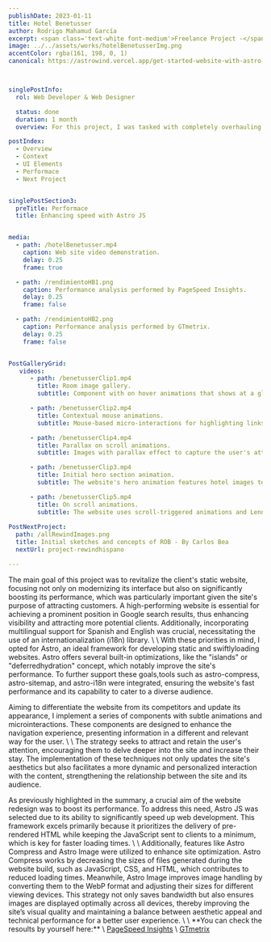 ```yaml
---
publishDate: 2023-01-11
title: Hotel Benetusser  
author: Rodrigo Mahamud García
excerpt: <span class='text-white font-medium'>Freelance Project -</span> I led the visual effects and IT infrastructure for "Rewind Hispano," coordinating an international team and enhancing remote collaboration with advanced server setups and resource management.
image: ../../assets/works/hotelBenetusserImg.png
accentColor: rgba(161, 198, 0, 1)
canonical: https://astrowind.vercel.app/get-started-website-with-astro-tailwind-css



singlePostInfo:
  rol: Web Developer & Web Designer

  status: done
  duration: 1 month
  overview: For this project, I was tasked with completely overhauling the hotelbenetusser.net website. The previous design, over 20 years old, required a comprehensive update to rejuvenate the client's online presence.<br><br> The goal was to create a fully static website, serving merely as a virtual showcase to attract customers. One of the main challenges was to achieve outstanding performance and add bilingual support for two languages. To accomplish this project, I used AstroJS and TailwindCSS for design and development, complemented with GSAP to enrich the site with animations and micro-interactions.

postIndex:
  - Overview
  - Context
  - UI Elements
  - Performace
  - Next Project


singlePostSection3:
  preTitle: Performace
  title: Enhancing speed with Astro JS 


media: 
  - path: /hotelBenetusser.mp4
    caption: Web site video demonstration.
    delay: 0.25
    frame: true

  - path: /rendimientoHB1.png
    caption: Performance analysis performed by PageSpeed Insights.
    delay: 0.25
    frame: false

  - path: /rendimientoHB2.png
    caption: Performance analysis performed by GTmetrix.
    delay: 0.25
    frame: false


PostGalleryGrid:
   videos: 
      - path: /benetusserClip1.mp4
        title: Room image gallery.
        subtitle: Component with on hover animations that shows at a glance all the rooms offered by the hotel.

      - path: /benetusserClip2.mp4
        title: Contextual mouse animations.
        subtitle: Mouse-based micro-interactions for highlighting links, buttons, or videos.

      - path: /benetusserClip4.mp4
        title: Parallax on scroll animations.
        subtitle: Images with parallax effect to capture the user's attention.        

      - path: /benetusserClip3.mp4
        title: Initial hero section animation.
        subtitle: The website's hero animation features hotel images to immediately grab attention, aiming for an elegant and sophisticated first impression.

      - path: /benetusserClip5.mp4
        title: On scroll animations.
        subtitle: The website uses scroll-triggered animations and Lennis Scrollbar to ensure a smooth user experience, maintaining accessibility because Lennis Scrollbar uses the browser's native scroll, unlike other libraries. 
        
PostNextProject:
  path: /allRewindImages.png
  title: Initial sketches and concepts of ROB - By Carlos Bea
  nextUrl: project-rewindhispano        

---
```









<SinglePostInfo singlePostInfo={frontmatter.singlePostInfo}/>

<SinglePostSection title='The goals: New look & Speed' preTitle='Context' >
<p class="animate-on-scroll leading-7 text-base" data-type="simple"  data-delay="0.25" data-easing="Expo.easeOut">The main goal of this project was to revitalize the client's static website, focusing not only on modernizing its interface but also on significantly boosting its performance, which was particularly important given the site's purpose of attracting customers. A high-performing website is essential for achieving a prominent position in Google search results, thus enhancing visibility and attracting more potential clients. Additionally, incorporating multilingual support for Spanish and English was crucial, necessitating the use of an internationalization (i18n) library.
\
\
With these priorities in mind, I opted for Astro, an ideal framework for developing static and swiftlyloading websites. Astro offers several built-in optimizations, like the "islands" or "deferredhydration" concept, which notably improve the site's performance. To further support these goals,tools such as astro-compress, astro-sitemap, and astro-i18n were integrated, ensuring the website's fast performance and its capability to cater to a diverse audience.</p>

<div class='flex mt-16 mb-16'>
  <PostMedia media={frontmatter.media[0]} />
</div>

</SinglePostSection>



<SinglePostSection title='UI Enhancements for user engagement' preTitle='UI Elements'>

<p class="animate-on-scroll leading-7 text-base" data-type="simple" data-delay="0.25" data-easing="Expo.easeOut">Aiming to differentiate the website from its competitors and update its appearance, I implement a series of components with subtle animations and microinteractions. These components are designed to enhance the navigation experience, presenting information in a different and relevant way for the user.
\
\
The strategy seeks to attract and retain the user's attention, encouraging them to delve deeper into the site and increase their stay. The implementation of these techniques not only updates the site's aesthetics but also facilitates a more dynamic and personalized interaction with the content, strengthening the relationship between the site and its audience.</p>

<PostGalleryGrid mediaFiles={frontmatter.PostGalleryGrid}  />

</SinglePostSection>



<SinglePostSection title={frontmatter.singlePostSection3.title} preTitle={frontmatter.singlePostSection3.preTitle}>

<p class="animate-on-scroll leading-7 text-base" data-type="simple"  data-delay="0.25" data-easing="Expo.easeOut">As previously highlighted in the summary, a crucial aim of the website redesign was to boost its performance. To address this need, Astro JS was selected due to its ability to significantly speed up web development. This framework excels primarily because it prioritizes the delivery of pre-rendered HTML while keeping the JavaScript sent to clients to a minimum, which is key for faster loading times.
\
\
Additionally, features like Astro Compress and Astro Image were utilized to enhance site optimization. Astro Compress works by decreasing the sizes of files generated during the website build, such as JavaScript, CSS, and HTML, which contributes to reduced loading times. Meanwhile, Astro Image improves image handling by converting them to the WebP format and adjusting their sizes for different viewing devices. This strategy not only saves bandwidth but also ensures images are displayed optimally across all devices, thereby improving the site’s visual quality and maintaining a balance between aesthetic appeal and technical performance for a better user experience.
\
\
**You can check the resoults by yourself here:**
\
<a class="italic magnetic cursor-none" href='#' target="_blank" rel="noopener">PageSpeed Insights</a>
\
<a class="italic magnetic cursor-none" href='#' target="_blank" rel="noopener">GTmetrix</a></p>


<div class='flex flex-col md:flex-row gap-8 mt-16 mb-16'>
  <PostMedia media={frontmatter.media[1]} />
  <PostMedia media={frontmatter.media[2]} />
</div>

</SinglePostSection>
<PostNextProject data={frontmatter.PostNextProject} />